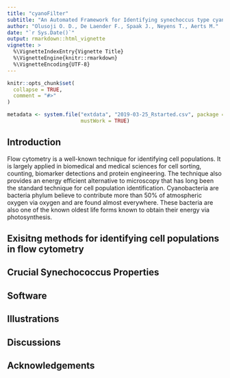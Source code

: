```yaml
---
title: "cyanoFilter"
subtitle: "An Automated Framework for Identifying synechoccus type cyanobacteria population in Flow Cytometry"
author: "Olusoji O. D., De Laender F., Spaak J., Neyens T., Aerts M."
date: "`r Sys.Date()`"
output: rmarkdown::html_vignette
vignette: >
  %\VignetteIndexEntry{Vignette Title}
  %\VignetteEngine{knitr::rmarkdown}
  %\VignetteEncoding{UTF-8}
---
```


```r
knitr::opts_chunk$set(
  collapse = TRUE,
  comment = "#>"
)

metadata <- system.file("extdata", "2019-03-25_Rstarted.csv", package = "cyanoFilter", 
                        mustWork = TRUE)
```

## Introduction

Flow cytometry is a well-known technique for identifying cell populations. It is largely applied in biomedical and medical sciences for cell sorting, counting, biomarker detections and protein engineering. The technique also provides an energy efficient alternative to microscopy that has long been the standard technique for cell population identification. Cyanobacteria are bacteria phylum believe to contribute more than 50% of atmospheric oxygen via oxygen and are found almost everywhere. These bacteria are also one of the known oldest life forms known to obtain their energy via photosynthesis.

## Exisitng methods for identifying cell populations in flow cytometry

## Crucial Synechococcus Properties

## Software

## Illustrations

## Discussions

## Acknowledgements



